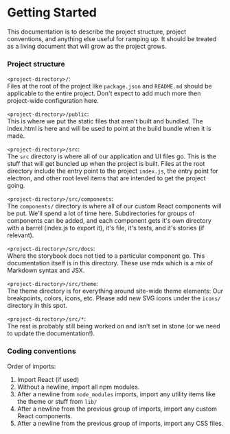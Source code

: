 
<Meta title="Docs/Getting Started" />

# Getting Started

This documentation is to describe the project structure, project conventions, and anything else useful for ramping up. It should be treated as a living document that will grow as the project grows.

### Project structure

`<project-directory>/`:  
Files at the root of the project like `package.json` and `README.md` should be applicable to the entire project. Don't expect to add much more then project-wide configuration here.

`<project-directory>/public`:  
This is where we put the static files that aren't built and bundled. The index.html is here and will be used to point at the build bundle when it is made.

`<project-directory>/src`:  
The `src` directory is where all of our application and UI files go. This is the stuff that will get buncled up when the project is built. Files at the root directory include the entry point to the project `index.js`, the entry point for electron, and other root level items that are intended to get the project going.

`<project-directory>/src/components`:  
The `components/` directory is where all of our custom React components will be put. We'll spend a lot of time here. Subdirectories for groups of components can be added, and each component gets it's own directory with a barrel (index.js to export it), it's file, it's tests, and it's stories (if relevant).

`<project-directory>/src/docs`:  
Where the storybook docs not tied to a particular component go. This documentation itself is in this directory. These use mdx which is a mix of Markdown syntax and JSX.

`<project-directory>/src/theme`:  
The theme directory is for everything around site-wide theme elements: Our breakpoints, colors, icons, etc. Please add new SVG icons under the `icons/` directory in this spot.

`<project-directory>/src/*`:  
The rest is probably still being worked on and isn't set in stone (or we need to update the documentation!).

### Coding conventions

Order of imports:

1) Import React (if used)  
2) Without a newline, import all npm modules.  
3) After a newline from `node_modules` imports, import any utility items like the theme or stuff from `lib/`  
4) After a newline from the previous group of imports, import any custom React components.  
5) After a newline from the previous group of imports, import any CSS files.
